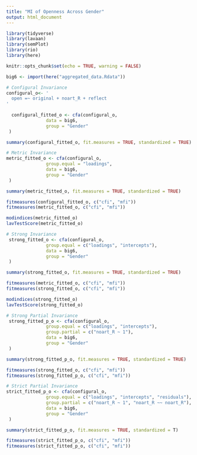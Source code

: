 ```yaml
---
title: "MI of Openness Across Gender"
output: html_document
---
```


```r

library(tidyverse)
library(lavaan)
library(semPlot)
library(rio)
library(here)

knitr::opts_chunk$set(echo = TRUE, warning = FALSE)
```

```r

big6 <- import(here("aggregated_data.Rdata"))
```

```r
# Configural Invariance 
configural_o<- '
  open =~ original + noart_R + reflect
'
  
  configural_fitted_o <- cfa(configural_o,
               data = big6,
               group = "Gender"
 )

summary(configural_fitted_o, fit.measures = TRUE, standardized = TRUE)
```

```r
# Metric Invariance 
metric_fitted_o <- cfa(configural_o,
               group.equal = "loadings",
               data = big6,
               group = "Gender"
 )

summary(metric_fitted_o, fit.measures = TRUE, standardized = TRUE)

fitmeasures(configural_fitted_o, c("cfi", "mfi"))
fitmeasures(metric_fitted_o, c("cfi", "mfi"))

modindices(metric_fitted_o)
lavTestScore(metric_fitted_o)


```

```r
# Strong Invariance 
 strong_fitted_o <- cfa(configural_o,
               group.equal = c("loadings", "intercepts"),
               data = big6,
               group = "Gender"
 )

summary(strong_fitted_o, fit.measures = TRUE, standardized = TRUE)

fitmeasures(metric_fitted_o, c("cfi", "mfi"))
fitmeasures(strong_fitted_o, c("cfi", "mfi"))

modindices(strong_fitted_o)
lavTestScore(strong_fitted_o)

```
```r
# Strong Partial Invariance 
 strong_fitted_p_o <- cfa(configural_o,
               group.equal = c("loadings", "intercepts"),
               group.partial = c("noart_R ~ 1"),
               data = big6,
               group = "Gender"
 )

summary(strong_fitted_p_o, fit.measures = TRUE, standardized = TRUE)

fitmeasures(strong_fitted_o, c("cfi", "mfi"))
fitmeasures(strong_fitted_p_o, c("cfi", "mfi"))

```

```r
# Strict Partial Invariance 
strict_fitted_p_o <- cfa(configural_o,
               group.equal = c("loadings", "intercepts", "residuals"),
               group.partial = c("noart_R ~ 1", "noart_R ~~ noart_R"),
               data = big6,
               group = "Gender"
 )

summary(strict_fitted_p_o, fit.measures = TRUE, standardized = T)

fitmeasures(strict_fitted_p_o, c("cfi", "mfi"))
fitmeasures(strict_fitted_p_o, c("cfi", "mfi"))

```